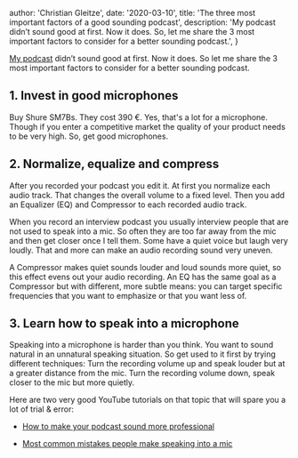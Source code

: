 
  author: 'Christian Gleitze',
  date: '2020-03-10',
  title: 'The three most important factors of a good sounding podcast',
  description:
    'My podcast didn’t sound good at first. Now it does. So, let me share the 3 most important factors to consider for a better sounding podcast.',
}


[My podcast](https://linktr.ee/ConnectingDotsPod) didn’t sound good at first. Now it does. So let me share the 3 most important factors to consider for a better sounding podcast.

## 1. Invest in good microphones

Buy Shure SM7Bs. They cost 390 €. Yes, that's a lot for a microphone. Though if you enter a competitive market the quality of your product needs to be very high. So, get good microphones.

## 2. Normalize, equalize and compress

After you recorded your podcast you edit it. At first you normalize each audio track. That changes the overall volume to a fixed level. Then you add an Equalizer (EQ) and Compressor to each recorded audio track.

When you record an interview podcast you usually interview people that are not used to speak into a mic. So often they are too far away from the mic and then get closer once I tell them. Some have a quiet voice but laugh very loudly. That and more can make an audio recording sound very uneven.

A Compressor makes quiet sounds louder and loud sounds more quiet, so this effect evens out your audio recording. An EQ has the same goal as a Compressor but with different, more subtle means: you can target specific frequencies that you want to emphasize or that you want less of.

## 3. Learn how to speak into a microphone

Speaking into a microphone is harder than you think. You want to sound natural in an unnatural speaking situation. So get used to it first by trying different techniques: Turn the recording volume up and speak louder but at a greater distance from the mic. Turn the recording volume down, speak closer to the mic but more quietly.

Here are two very good YouTube tutorials on that topic that will spare you a lot of trial & error:

- [How to make your podcast sound more professional](https://youtu.be/8aHy3QMI4XM)

- [Most common mistakes people make speaking into a mic](https://youtu.be/iyQ4nJgGHZk)

